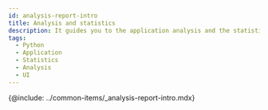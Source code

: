 ```yaml
---
id: analysis-report-intro
title: Analysis and statistics
description: It guides you to the application analysis and the statistics menu.
tags:
  - Python
  - Application
  - Statistics
  - Analysis
  - UI
---
```


<!-- 분석과 통계 / 애플리케이션 분석하기 -->

<!-- 분석 개요 필요 / 검토하기?-->

{@include: ../common-items/_analysis-report-intro.mdx}  
